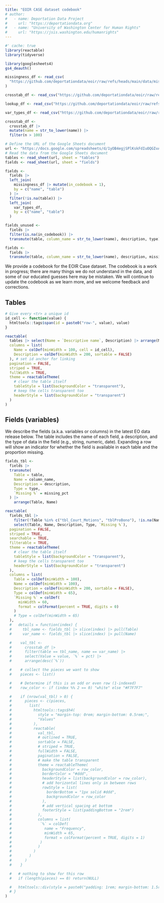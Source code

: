 ```yaml
---
title: "EOIR CASE dataset codebook"
# author:
#   - name: Deportation Data Project
#     url: "https://deportationdata.org"
#   - name: "University of Washington Center for Human Rights"
#     url: "https://jsis.washington.edu/humanrights"
---
```


```r
#' cache: true
library(reactable)
library(tidyverse)

library(googlesheets4)
gs4_deauth()
```

```r
missingness_df <- read_csv(
  "https://github.com/deportationdata/eoir/raw/refs/heads/main/data/missingness_by_field.csv"
)

crosstab_df <- read_csv("https://github.com/deportationdata/eoir/raw/refs/heads/main/data/value_frequencies_by_field.csv")

lookup_df <- read_csv("https://github.com/deportationdata/eoir/raw/refs/heads/main/data/lookup_tables_combined.csv")

var_types_df <- read_csv("https://github.com/deportationdata/eoir/raw/refs/heads/main/data/variable_types.csv")

crosstab_df <-
  crosstab_df |> 
  mutate(name = str_to_lower(name)) |> 
  filter(n > 100)

# Define the URL of the Google Sheets document
url <- "https://docs.google.com/spreadsheets/d/1yOB4egjSPlKskFdIuOQGIvAMnhl9EXnx3n9WoVPl1bI/edit?gid=1096757048#gid=1096757048"
# Read the data from the Google Sheets document
tables <- read_sheet(url, sheet = "tables")
fields <- read_sheet(url, sheet = "fields")

fields <-
  fields |>
  left_join(
    missingness_df |> mutate(in_codebook = 1),
    by = c("name", "table")
  ) |>
  filter(!is.na(table)) |> 
  left_join(
    var_types_df,
    by = c("name", "table")
  )

fields_unused <-
  fields |>
  filter(is.na(in_codebook)) |>
  transmute(table, column_name = str_to_lower(name), description, type)

fields <-
  fields |>
  transmute(table, column_name = str_to_lower(name), description, missing_pct, type)  
```

We provide a codebook for the EOIR Case dataset. The codebook is a work in progress; there are many things we do not understand in the data, and some of our educated guesses here may be mistaken. We will continue to update the codebook as we learn more, and we welcome feedback and corrections.

## Tables 

```r
# Give every <tr> a unique id
id_cell <- function(value) {
  htmltools::tags$span(id = paste0("row-", value), value)
}

reactable(
  tables |> select(Name = `Descriptive name`, Description) |> arrange(Name),
  columns = list(
    Name = colDef(minWidth = 100, cell = id_cell),
    Description = colDef(minWidth = 200, sortable = FALSE)
  ), # set id anchor for linking
  pagination = FALSE,
  striped = TRUE,
  fullWidth = TRUE,
  theme = reactableTheme(
    # clear the table itself
    tableStyle = list(backgroundColor = "transparent"),
    # keep the cells transparent too
    headerStyle = list(backgroundColor = "transparent")
  )
)
```

## Fields (variables)

We describe the fields (a.k.a. variables or columns) in the latest EO data release below. The table includes the name of each field, a description, and the type of data in the field (e.g., string, numeric, date). Expanding a row will show an indicator for whether the field is available in each table and the proportion missing. 

:::{.column-page-inset-right}

```r
fields_tbl <-
  fields |>
  transmute(
    Table = table,
    Name = column_name,
    Description = description,
    Type = type,
    `Missing %` = missing_pct
  ) |>
    arrange(Table, Name) 

reactable(
  fields_tbl |>
    filter(!Table %in% c("tbl_Court_Motions", "tblProBono"), !is.na(Name)) |> 
    select(Table, Name, Description, Type, `Missing %`),
  pagination = FALSE,
  striped = TRUE,
  searchable = TRUE,
  filterable = TRUE,
  theme = reactableTheme(
    # clear the table itself
    tableStyle = list(backgroundColor = "transparent"),
    # keep the cells transparent too
    headerStyle = list(backgroundColor = "transparent")
  ),
  columns = list(
    Table = colDef(minWidth = 100),
    Name = colDef(minWidth = 100),
    Description = colDef(minWidth = 200, sortable = FALSE),
    Type = colDef(minWidth = 65),
    `Missing %` = colDef(
      minWidth = 60,
      format = colFormat(percent = TRUE, digits = 0)
    )
    # Type = colDef(minWidth = 65)
  ),
  #   details = function(index) {
  #     tbl_name <- fields_tbl |> slice(index) |> pull(Table)
  #     var_name <- fields_tbl |> slice(index) |> pull(Name)

  #    val_tbl <- 
  #      crosstab_df |>
  #      filter(table == tbl_name, name == var_name) |>
  #      select(Value = value, `%` = pct) |>
  #      arrange(desc(`%`)) 

  #    # collect the pieces we want to show
  #    pieces <- list()

  #    # Determine if this is an odd or even row (1-indexed)
  #    row_color <- if (index %% 2 == 0) "white" else "#F7F7F7"

  #    if (nrow(val_tbl) > 0) {
  #      pieces <- c(pieces,
  #        list(
  #          htmltools::tags$h4(
  #            style = "margin-top: 0rem; margin-bottom: 0.5rem;",
  #            "Values"
  #          ),
  #          reactable(
  #            val_tbl,
  #            # outlined = TRUE,
  #            sortable = FALSE,
  #            # striped = TRUE,
  #            fullWidth = FALSE,
  #            pagination = FALSE,
  #            # make the table transparent
  #            theme = reactableTheme(
  #              backgroundColor = row_color,
  #              borderColor = "#ddd",
  #              headerStyle = list(backgroundColor = row_color),
  #              # add horizontal lines only in between rows
  #              rowStyle = list(
  #                borderBottom = "1px solid #ddd",
  #                backgroundColor = row_color
  #              ),
  #              # add vertical spacing at bottom
  #              footerStyle = list(paddingBottom = "2rem")
  #            ),
  #            columns = list(
  #             `%` = colDef(
  #               name = "Frequency",
  #               minWidth = 65,
  #               format = colFormat(percent = TRUE, digits = 1)
  #             )
  #            )
  #          )
  #        )
  #      )
  #    }

  #   # nothing to show for this row
  #   if (length(pieces) == 0) return(NULL)

  #   htmltools::div(style = paste0("padding: 1rem; margin-bottom: 1.5rem; background-color: ", row_color, ";"), htmltools::tagList(pieces))
  # }
)
```
:::

<!-- ## Fields (variables) in previous data releases

:::{.column-page-inset-right}

```r
reactable(
  fields_unused |>
    select(Table = table, Name = column_name, Description = description, Type = type) |> 
    arrange(Table, Name),
  pagination = FALSE,
  striped = TRUE,
  searchable = TRUE,
  filterable = TRUE,
  theme = reactableTheme(
    # clear the table itself
    tableStyle = list(backgroundColor = "transparent"),
    # keep the cells transparent too
    headerStyle = list(backgroundColor = "transparent")
  ),
  columns = list(
    Table = colDef(minWidth = 100),
    Name = colDef(minWidth = 100),
    Description = colDef(minWidth = 200, sortable = FALSE)
  )
)
```

::: -->